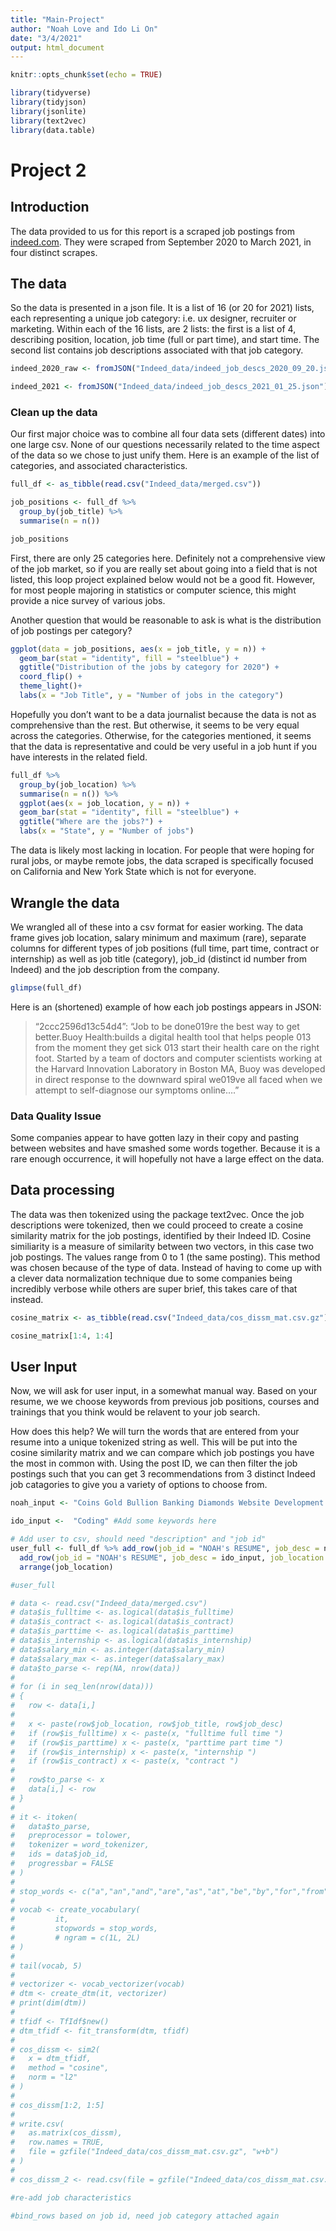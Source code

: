 ```yaml
---
title: "Main-Project"
author: "Noah Love and Ido Li On"
date: "3/4/2021"
output: html_document
---
```


```r
knitr::opts_chunk$set(echo = TRUE)
```

```r

library(tidyverse)
library(tidyjson)
library(jsonlite)
library(text2vec)
library(data.table)
```

# Project 2

## Introduction

The data provided to us for this report is a scraped job postings from [indeed.com](https://www.indeed.com/ "https://www.indeed.com/"). They were scraped from September 2020 to March 2021, in four distinct scrapes.

## The data

So the data is presented in a json file. It is a list of 16 (or 20 for 2021) lists, each representing a unique job category: i.e. ux designer, recruiter or marketing. Within each of the 16 lists, are 2 lists: the first is a list of 4, describing position, location, job time (full or part time), and start time. The second list contains job descriptions associated with that job category.

```r
indeed_2020_raw <- fromJSON("Indeed_data/indeed_job_descs_2020_09_20.json")

indeed_2021 <- fromJSON("Indeed_data/indeed_job_descs_2021_01_25.json")
```

### Clean up the data

Our first major choice was to combine all four data sets (different dates) into one large csv. None of our questions necessarily related to the time aspect of the data so we chose to just unify them. Here is an example of the list of categories, and associated characteristics.

```r
full_df <- as_tibble(read.csv("Indeed_data/merged.csv"))

job_positions <- full_df %>% 
  group_by(job_title) %>% 
  summarise(n = n())

job_positions

```

First, there are only 25 categories here. Definitely not a comprehensive view of the job market, so if you are really set about going into a field that is not listed, this loop project explained below would not be a good fit. However, for most people majoring in statistics or computer science, this might provide a nice survey of various jobs. 

Another question that would be reasonable to ask is what is the distribution of job postings per category?

```r
ggplot(data = job_positions, aes(x = job_title, y = n)) +
  geom_bar(stat = "identity", fill = "steelblue") +
  ggtitle("Distribution of the jobs by category for 2020") +
  coord_flip() +
  theme_light()+
  labs(x = "Job Title", y = "Number of jobs in the category")

```

Hopefully you don't want to be a data journalist because the data is not as comprehensive than the rest. But otherwise, it seems to be very equal across the categories. Otherwise, for the categories mentioned, it seems that the data is representative and could be very useful in a job hunt if you have interests in the related field. 

```r
full_df %>% 
  group_by(job_location) %>% 
  summarise(n = n()) %>% 
  ggplot(aes(x = job_location, y = n)) +
  geom_bar(stat = "identity", fill = "steelblue") +
  ggtitle("Where are the jobs?") +
  labs(x = "State", y = "Number of jobs")
```
The data is likely most lacking in location. For people that were hoping for rural jobs, or maybe remote jobs, the data scraped is specifically focused on California and New York State which is not for everyone. 

## Wrangle the data

We wrangled all of these into a csv format for easier working. The data frame gives job location, salary minimum and maximum (rare), separate columns for different types of job positions (full time, part time, contract or internship) as well as job title (category), job_id (distinct id number from Indeed) and the job description from the company.

```r
glimpse(full_df)
```

Here is an (shortened) example of how each job postings appears in JSON:

> "2ccc2596d13c54d4": "Job to be done\nWe\u2019re the best way to get better.\n\nAbout Buoy Health:\nBuoy builds a digital health tool that helps people \u2013 from the moment they get sick \u2013 start their health care on the right foot. Started by a team of doctors and computer scientists working at the Harvard Innovation Laboratory in Boston MA, Buoy was developed in direct response to the downward spiral we\u2019ve all faced when we attempt to self-diagnose our symptoms online...."

### Data Quality Issue

Some companies appear to have gotten lazy in their copy and pasting between websites and have smashed some words together. Because it is a rare enough occurrence, it will hopefully not have a large effect on the data. 

## Data processing

The data was then tokenized using the package text2vec. Once the job descriptions were tokenized, then we could proceed to create a cosine similarity matrix for the job postings, identified by their Indeed ID. Cosine similiarity is a measure of similarity between two vectors, in this case two job postings. The values range from 0 to 1 (the same posting). This method was chosen because of the type of data. Instead of having to come up with a clever data normalization technique due to some companies being incredibly verbose while others are super brief, this takes care of that instead.

```r
cosine_matrix <- as_tibble(read.csv("Indeed_data/cos_dissm_mat.csv.gz"))

cosine_matrix[1:4, 1:4]
```

## User Input
Now, we will ask for user input, in a somewhat manual way. Based on your resume, we we choose keywords from previous job positions, courses and trainings that you think would be relavent to your job search. 

How does this help? We will turn the words that are entered from your resume into a unique tokenized string as well. This will be put into the cosine similarity matrix and we can compare which job postings you have the most in common with. Using the post ID, we can then filter the job postings such that you can get 3 recommendations from 3 distinct Indeed job catagories to give you a variety of options to choose from. 

```r
noah_input <- "Coins Gold Bullion Banking Diamonds Website Development Software Coding Programming Hedge Investment Fund Social Media"

ido_input <-  "Coding" #Add some keywords here
```

```r
# Add user to csv, should need "description" and "job id"
user_full <- full_df %>% add_row(job_id = "NOAH's RESUME", job_desc = noah_input, job_location = "A") %>% 
  add_row(job_id = "NOAH's RESUME", job_desc = ido_input, job_location = "A") %>% 
  arrange(job_location)

#user_full
```


```r
# data <- read.csv("Indeed_data/merged.csv")
# data$is_fulltime <- as.logical(data$is_fulltime)
# data$is_contract <- as.logical(data$is_contract)
# data$is_parttime <- as.logical(data$is_parttime)
# data$is_internship <- as.logical(data$is_internship)
# data$salary_min <- as.integer(data$salary_min)
# data$salary_max <- as.integer(data$salary_max)
# data$to_parse <- rep(NA, nrow(data))
# 
# for (i in seq_len(nrow(data)))
# {
#   row <- data[i,]
# 
#   x <- paste(row$job_location, row$job_title, row$job_desc)
#   if (row$is_fulltime) x <- paste(x, "fulltime full time ")
#   if (row$is_parttime) x <- paste(x, "parttime part time ")
#   if (row$is_internship) x <- paste(x, "internship ")
#   if (row$is_contract) x <- paste(x, "contract ")
# 
#   row$to_parse <- x
#   data[i,] <- row
# }
# 
# it <- itoken(
#   data$to_parse,
#   preprocessor = tolower,
#   tokenizer = word_tokenizer,
#   ids = data$job_id,
#   progressbar = FALSE
# )
# 
# stop_words <- c("a","an","and","are","as","at","be","by","for","from","have","in","is","i","not","of","on","or","other","our","ours","that","the","their","this","to","we","who","with","you","your","yours","me","my","myself","ourselves","")
# 
# vocab <- create_vocabulary(
#         it,
#         stopwords = stop_words,
#         # ngram = c(1L, 2L)
# )
# 
# tail(vocab, 5)
# 
# vectorizer <- vocab_vectorizer(vocab)
# dtm <- create_dtm(it, vectorizer)
# print(dim(dtm))
# 
# tfidf <- TfIdf$new()
# dtm_tfidf <- fit_transform(dtm, tfidf)
# 
# cos_dissm <- sim2(
#   x = dtm_tfidf,
#   method = "cosine",
#   norm = "l2"
# )
# 
# cos_dissm[1:2, 1:5]
# 
# write.csv(
#   as.matrix(cos_dissm),
#   row.names = TRUE,
#   file = gzfile("Indeed_data/cos_dissm_mat.csv.gz", "w+b")
# )
# 
# cos_dissm_2 <- read.csv(file = gzfile("Indeed_data/cos_dissm_mat.csv.gz"), stringsAsFactors = FALSE)

```
```r
#re-add job characteristics

#bind_rows based on job id, need job category attached again

```



